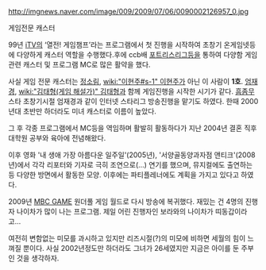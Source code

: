 http://imgnews.naver.com/image/009/2009/07/06/0090002126957_0.jpg

게임전문 캐스터

99년 [[iTV]]의 ‘열전! 게임챔프’라는 프로그램에서 첫 진행을 시작하여 초창기 온게임넷등에 다양하게 캐스터 역할을 수행했다.후에 ccb배 [[포트리스]]리그등을 통하여 다양함 게임관련 캐스터 및 프로그램 MC로 많은 활약을 했다.

사실 게임 전문 캐스터는 [[정소림]], [[wiki:"이현주#s-1" 이현주]]가 아닌 이 사람이 '''1호'''. [[엄재경]], [[wiki:"김태형(게임 해설가)" 김태형]]과 함께 게임진행을 시작한 시기가 같다. [[흠좀무]]
스타 초창기시절 엄재경과 같이 인터넷 스타리그 방송진행을 맡기도 하였다. 한때 2000년대 초반만 하더라도 미녀 캐스터로 이름이 높았다.

그 후 각종 프로그램에서 MC등을 역임하며 활발히 활동하다가 지난 2004년 결혼 직후 대학원 공부와 육아에 전념해왔다.

이후 영화 '내 생애 가장 아름다운 일주일'(2005년), '서양골동양과자점 앤티크'(2008년)에서 각각 리포터와 기자로 극히 조연으로(...) 연기를 했으며, 뮤지컬에도 출연하는등 다양한 방면에서 활동한 모양. 이후에는 파티플레너에도 계획을 가지고 있다고 하였다.

2009년 [[MBC GAME]] 원더풀 게임 월드로 다시 방송에 복귀했다. 재밌는 건 4명의 진행자 나이차가 많이 나는 프로그램. 제일 어린 진행자인 보라와의 나이차가 띠동갑이라고...

여전히 변함없는 미모를 과시하고 있지만 리즈시절(?)의 미모에 비하면 세월의 힘이 느껴질 뿐이다. 사실 2002년정도만 하더라도 그녀가 26세였지만 지금은 아이를 둔 주부인 것을 생각하자.
